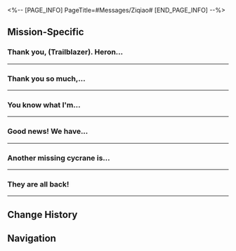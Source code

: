 <%-- [PAGE_INFO]
PageTitle=#Messages/Ziqiao#
[END_PAGE_INFO] --%>
{{Messages Infobox
|id        = 55
|image     = NPC Ziqiao Icon.png
|type      = NPC
|sender    = Ziqiao
|signature = Heron Express &mdash; We Mail Anything
|faction   = The Xianzhou Luofu
}}

==Mission-Specific==
===Thank you, (Trailblazer). Heron...===
{{Messages
|start_condition = 
|text =
:'''Ziqiao:''' Thank you, (Trailblazer). Heron Express has re-established connection with the lost cycranes
:'''Ziqiao:''' By the way, I asked my colleague, and there are still 5 cycranes missing
:'''Ziqiao:''' If you see them, please help them out
}}
----

===Thank you so much,...===
{{Messages
|start_condition = 
|text =
:'''Ziqiao:''' Thank you so much, (Trailblazer). Just now, a colleague informed me that we have reconnected with another missing cycrane
:'''Ziqiao:''' Now we only have 4 cycranes left to find. Please be on the lookout for them
:{Choice} Don't you look for them at all?
::'''(Trailblazer):''' Am I the only one looking for them? Don't you look for them at all?
::'''Ziqiao:''' Of course we are looking for them!
::'''Ziqiao:''' Believe me!
:{Choice} Just leave it to me
::'''(Trailblazer):''' Just leave it to me. I'll help you get those cycranes back
::'''Ziqiao:''' Okay, I trust you
}}
----

===You know what I'm...===
{{Messages
|start_condition = 
|text =
:'''Ziqiao:''' You know what I'm going to say
:'''Ziqiao:''' Thanks to you, we have reconnected with another missing cycrane. Now there are only 3 left
:'''Ziqiao:''' Do you know what everyone in the company calls you now?
:'''Ziqiao:''' They call you the "cycrane hunter"!
:'''Ziqiao:''' I'll be waiting for more good news from you
}}
----

===Good news! We have...===
{{Messages
|start_condition = 
|text =
:'''Ziqiao:''' Good news! We have reconnected with another missing cycrane. Now there are only 2 left.
:'''Ziqiao:''' Cycrane hunter! You are one step closer to finding all the missing cycranes
:{Choice} Are you really making an effort to find them?
::'''(Trailblazer):''' Shouldn't you reflect on yourself? Are you really making an effort to find them?
::'''Ziqiao:''' Believe me!
:{Choice} I will find all of them
::'''(Trailblazer):''' Just leave it to me. I'll help you get all of them back
::'''Ziqiao:''' I'll be waiting for more good news from you
}}
----

===Another missing cycrane is...===
{{Messages
|start_condition = 
|text =
:'''Ziqiao:''' Another missing cycrane is back. Now there is only 1 left
:'''Ziqiao:''' Only 1 cycrane left!
:'''Ziqiao:''' Thank you so much
}}
----

===They are all back!===
{{Messages
|start_condition = 
|text =
:'''Ziqiao:''' They are all back!
:'''Ziqiao:''' All of the missing cycranes are back!
:'''Ziqiao:''' Another piece of good news. The engineers analyzed the routes of the missing cycranes and found some clues
:'''Ziqiao:''' We also prepared some rewards for you. You know where I am. Come find me
}}
----

==Change History==
{{Change History|1.0}}

==Navigation==
{{Messages Navbox}}